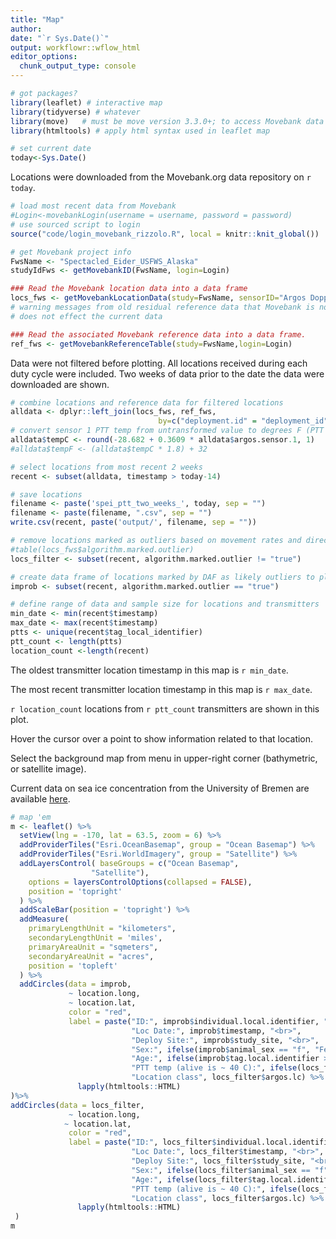 ```yaml
---
title: "Map"
author: 
date: "`r Sys.Date()`"
output: workflowr::wflow_html
editor_options:
  chunk_output_type: console
---
```


```r
# got packages?
library(leaflet) # interactive map
library(tidyverse) # whatever
library(move)   # must be move version 3.3.0+; to access Movebank data
library(htmltools) # apply html syntax used in leaflet map

# set current date
today<-Sys.Date()
```

Locations were downloaded from the Movebank.org data repository on `r today`.
```r
# load most recent data from Movebank
#Login<-movebankLogin(username = username, password = password) 
# use sourced script to login
source("code/login_movebank_rizzolo.R", local = knitr::knit_global())

# get Movebank project info
FwsName <- "Spectacled_Eider_USFWS_Alaska"
studyIdFws <- getMovebankID(FwsName, login=Login)

### Read the Movebank location data into a data frame
locs_fws <- getMovebankLocationData(study=FwsName, sensorID="Argos Doppler Shift", login=Login, includeOutliers=TRUE)
# warning messages from old residual reference data that Movebank is not deleting with each new ref data upload, for some reason
# does not effect the current data

### Read the associated Movebank reference data into a data frame.
ref_fws <- getMovebankReferenceTable(study=FwsName,login=Login)

```

Data were not filtered before plotting. All locations received during each duty cycle were included. Two weeks of data prior to the date the data were downloaded are shown.
```r
# combine locations and reference data for filtered locations
alldata <- dplyr::left_join(locs_fws, ref_fws,
                                 by=c("deployment.id" = "deployment_id", "sensor.type.id" = "sensor_type_id"))
# convert sensor 1 PTT temp from untransformed value to degrees F (PTT temps will be displayed in map)
alldata$tempC <- round(-28.682 + 0.3609 * alldata$argos.sensor.1, 1)
#alldata$tempF <- (alldata$tempC * 1.8) + 32

# select locations from most recent 2 weeks
recent <- subset(alldata, timestamp > today-14)

# save locations
filename <- paste('spei_ptt_two_weeks_', today, sep = "")
filename <- paste(filename, ".csv", sep = "")
write.csv(recent, paste('output/', filename, sep = ""))

# remove locations marked as outliers based on movement rates and directions using Douglas Argos Filter, which is run in Movebank
#table(locs_fws$algorithm.marked.outlier)
locs_filter <- subset(recent, algorithm.marked.outlier != "true")

# create data frame of locations marked by DAF as likely outliers to plot along with filtered locations
improb <- subset(recent, algorithm.marked.outlier == "true")

# define range of data and sample size for locations and transmitters
min_date <- min(recent$timestamp)
max_date <- max(recent$timestamp)
ptts <- unique(recent$tag_local_identifier)
ptt_count <- length(ptts)
location_count <-length(recent) 
```

The oldest transmitter location timestamp in this map is `r min_date`.

The most recent transmitter location timestamp in this map is `r max_date`.

`r location_count` locations from `r ptt_count` transmitters are shown in this plot.

Hover the cursor over a point to show information related to that location. 

Select the background map from menu in upper-right corner (bathymetric, or satellite image).

Current data on sea ice concentration from the University of Bremen are available [here](https://seaice.uni-bremen.de/data/amsr2/today/Beringstrait_AMSR2_visual.png).

```r
# map 'em
m <- leaflet() %>%
  setView(lng = -170, lat = 63.5, zoom = 6) %>%
  addProviderTiles("Esri.OceanBasemap", group = "Ocean Basemap") %>%
  addProviderTiles("Esri.WorldImagery", group = "Satellite") %>%
  addLayersControl( baseGroups = c("Ocean Basemap",
                  "Satellite"),
    options = layersControlOptions(collapsed = FALSE),
    position = 'topright'
  ) %>% 
  addScaleBar(position = 'topright') %>%
  addMeasure(
    primaryLengthUnit = "kilometers",
    secondaryLengthUnit = 'miles',
    primaryAreaUnit = "sqmeters",
    secondaryAreaUnit = "acres",
    position = 'topleft'
  ) %>%
  addCircles(data = improb,
             ~ location.long,
             ~ location.lat,
             color = "red",
             label = paste("ID:", improb$individual.local.identifier, "<br>",
                           "Loc Date:", improb$timestamp, "<br>",
                           "Deploy Site:", improb$study_site, "<br>",
                           "Sex:", ifelse(improb$animal_sex == "f", "Female", "Male"), "<br>",
                           "Age:", ifelse(improb$tag.local.identifier > 198000, "Juv", "Adult"), "<br>",
                           "PTT temp (alive is ~ 40 C):", ifelse(locs_filter$argos.sensor.3 != 0, locs_filter$tempC, "NA"), "<br>",
                           "Location class", locs_filter$argos.lc) %>%           
               lapply(htmltools::HTML)
)%>%
addCircles(data = locs_filter,
             ~ location.long,
            ~ location.lat,
             color = "red",
             label = paste("ID:", locs_filter$individual.local.identifier, "<br>",
                           "Loc Date:", locs_filter$timestamp, "<br>",
                           "Deploy Site:", locs_filter$study_site, "<br>",
                           "Sex:", ifelse(locs_filter$animal_sex == "f", "Female", "Male"), "<br>",
                           "Age:", ifelse(locs_filter$tag.local.identifier > 198000, "Juv", "Adult"), "<br>",
                           "PTT temp (alive is ~ 40 C):", ifelse(locs_filter$argos.sensor.3 != 0, locs_filter$tempC, "NA"), "<br>",
                           "Location class", locs_filter$argos.lc) %>%
               lapply(htmltools::HTML)
 )
m

```

